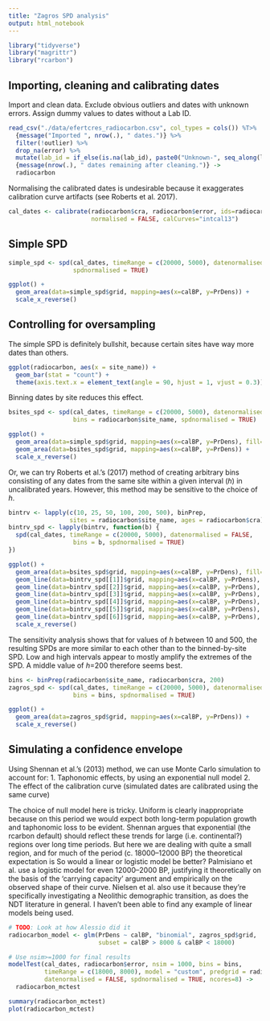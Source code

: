 ```yaml
---
title: "Zagros SPD analysis"
output: html_notebook
---
```


```r
library("tidyverse")
library("magrittr")
library("rcarbon")
```

## Importing, cleaning and calibrating dates

Import and clean data.
Exclude obvious outliers and dates with unknown errors.
Assign dummy values to dates without a Lab ID.


```r
read_csv("./data/efertcres_radiocarbon.csv", col_types = cols()) %T>% 
  {message("Imported ", nrow(.), " dates.")} %>%
  filter(!outlier) %>% 
  drop_na(error) %>% 
  mutate(lab_id = if_else(is.na(lab_id), paste0("Unknown-", seq_along(lab_id)), lab_id)) %T>% 
  {message(nrow(.), " dates remaining after cleaning.")} ->
  radiocarbon
```

Normalising the calibrated dates is undesirable because it exaggerates calibration curve artifacts (see Roberts et al. 2017).

```r
cal_dates <- calibrate(radiocarbon$cra, radiocarbon$error, ids=radiocarbon$lab_id,
                       normalised = FALSE, calCurves="intcal13")
```

## Simple SPD
```r
simple_spd <- spd(cal_dates, timeRange = c(20000, 5000), datenormalised = FALSE,
                  spdnormalised = TRUE)

ggplot() +
  geom_area(data=simple_spd$grid, mapping=aes(x=calBP, y=PrDens)) +
  scale_x_reverse()
```


## Controlling for oversampling

The simple SPD is definitely bullshit, because certain sites have way more dates than others.

```r
ggplot(radiocarbon, aes(x = site_name)) +
  geom_bar(stat = "count") +
  theme(axis.text.x = element_text(angle = 90, hjust = 1, vjust = 0.3))
```

Binning dates by site reduces this effect.

```r
bsites_spd <- spd(cal_dates, timeRange = c(20000, 5000), datenormalised = FALSE,
                  bins = radiocarbon$site_name, spdnormalised = TRUE)

ggplot() +
  geom_area(data=simple_spd$grid, mapping=aes(x=calBP, y=PrDens), fill="grey") +
  geom_area(data=bsites_spd$grid, mapping=aes(x=calBP, y=PrDens)) +
  scale_x_reverse()
```

Or, we can try Roberts et al.'s (2017) method of creating arbitrary bins consisting of any dates from the same site within a given interval (*h*) in uncalibrated years. However, this method may be sensitive to the choice of *h*.

```r
bintrv <- lapply(c(10, 25, 50, 100, 200, 500), binPrep,
                 sites = radiocarbon$site_name, ages = radiocarbon$cra)
bintrv_spd <- lapply(bintrv, function(b) {
  spd(cal_dates, timeRange = c(20000, 5000), datenormalised = FALSE,
                  bins = b, spdnormalised = TRUE)
})

ggplot() +
  geom_area(data=bsites_spd$grid, mapping=aes(x=calBP, y=PrDens), fill="grey") +
  geom_line(data=bintrv_spd[[1]]$grid, mapping=aes(x=calBP, y=PrDens), colour="red") +
  geom_line(data=bintrv_spd[[2]]$grid, mapping=aes(x=calBP, y=PrDens), colour="orange") +
  geom_line(data=bintrv_spd[[3]]$grid, mapping=aes(x=calBP, y=PrDens), colour="yellow") +
  geom_line(data=bintrv_spd[[4]]$grid, mapping=aes(x=calBP, y=PrDens), colour="green") +
  geom_line(data=bintrv_spd[[5]]$grid, mapping=aes(x=calBP, y=PrDens), colour="blue") +
  geom_line(data=bintrv_spd[[6]]$grid, mapping=aes(x=calBP, y=PrDens), colour="black") +
  scale_x_reverse()
```

The sensitivity analysis shows that for values of *h* between 10 and 500, the resulting SPDs are more similar to each other than to the binned-by-site SPD. Low and high intervals appear to mostly amplify the extremes of the SPD. A middle value of *h*=200 therefore seems best.

```r
bins <- binPrep(radiocarbon$site_name, radiocarbon$cra, 200)
zagros_spd <- spd(cal_dates, timeRange = c(20000, 5000), datenormalised = FALSE,
                  bins = bins, spdnormalised = TRUE)

ggplot() +
  geom_area(data=zagros_spd$grid, mapping=aes(x=calBP, y=PrDens)) +
  scale_x_reverse()
```

## Simulating a confidence envelope

Using Shennan et al.'s (2013) method, we can use Monte Carlo simulation to account for:
1. Taphonomic effects, by using an exponential null model
2. The effect of the calibration curve (simulated dates are calibrated using the same curve)

The choice of null model here is tricky. 
Uniform is clearly inappropriate because on this period we would expect both long-term population growth and taphonomic loss to be evident.
Shennan argues that exponential (the rcarbon default) should reflect these trends for large (i.e. continental?) regions over long time periods.
But here we are dealing with quite a small region, and for much of the period (c. 18000–12000 BP) the theoretical expectation is
So would a linear or logistic model be better?
Palmisiano et al. use a logistic model for even 12000–2000 BP, justifying it theoretically on the basis of the 'carrying capacity' argument and empirically on the observed shape of their curve.
Nielsen et al. also use it because they're specifically investigating a Neolithic demographic transition, as does the NDT literature in general.
I haven't been able to find any example of linear models being used.

```r
# TODO: Look at how Alessio did it
radiocarbon_model <- glm(PrDens ~ calBP, "binomial", zagros_spd$grid,
                         subset = calBP > 8000 & calBP < 18000)

# Use nsim>=1000 for final results
modelTest(cal_dates, radiocarbon$error, nsim = 1000, bins = bins,
          timeRange = c(18000, 8000), model = "custom", predgrid = radiocarbon_model$model,
          datenormalised = FALSE, spdnormalised = TRUE, ncores=8) ->
  radiocarbon_mctest

summary(radiocarbon_mctest)
plot(radiocarbon_mctest)
```
